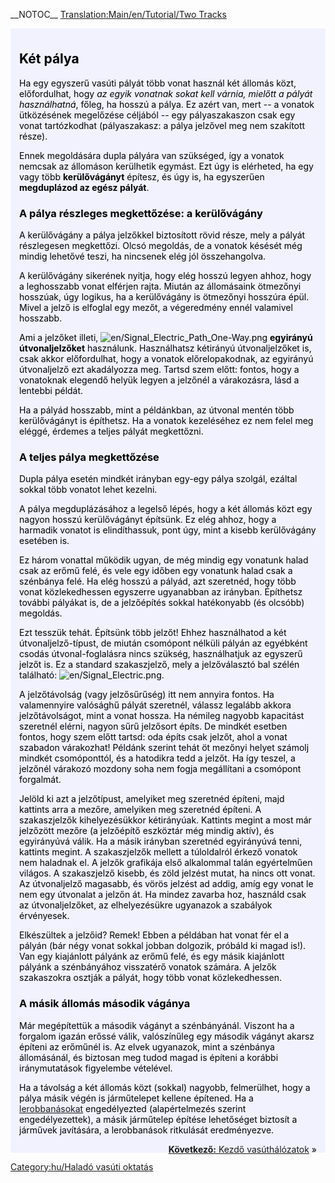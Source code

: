 __NOTOC__
[[Translation:Main/en/Tutorial/Two Tracks]]
{{en/Tabs|3|2
|Oktatás/Állomás két vágánnyal/Hu|1. Állomás két vágánnyal<!--
-->|Oktatás/Kétvágányú vasúti pálya/Hu|2. Kétvágányú vasúti pálya<!--
-->|Oktatás/Kezdő vasúthálózatok/Hu|3. Kezdő vasúthálózatok}}
<div style="padding:.5em 1em 1em 1em; border-top:none; background-color:#f1f2fe; color:#000;">
{{hu/Oktatás}}
== Két pálya ==

Ha egy egyszerű vasúti pályát több vonat használ két állomás közt, előfordulhat, hogy ''az egyik vonatnak sokat kell várnia, mielőtt a pályát használhatná'', főleg, ha hosszú a pálya. Ez azért van, mert -- a vonatok ütközésének megelőzése céljából  -- egy pályaszakaszon csak egy vonat tartózkodhat (pályaszakasz: a pálya jelzővel meg nem szakított része).

Ennek megoldására dupla pályára van szükséged, így a vonatok nemcsak az állomáson kerülhetik egymást. Ezt úgy is elérheted, ha egy vagy több '''kerülővágányt''' építesz, és úgy is, ha egyszerűen '''megduplázod az egész pályát'''.

=== A pálya részleges megkettőzése: a kerülővágány ===
A kerülővágány a pálya jelzőkkel biztosított rövid része, mely a pályát részlegesen megkettőzi. Olcsó megoldás, de a vonatok késését még mindig lehetővé teszi, ha nincsenek elég jól összehangolva.

A kerülővágány sikerének nyitja, hogy elég hosszú legyen ahhoz, hogy a leghosszabb vonat elférjen rajta. Miután az állomásaink ötmezőnyi hosszúak, úgy logikus, ha a kerülővágány is ötmezőnyi hosszúra épül. Mivel a jelző is elfoglal egy mezőt, a végeredmény ennél valamivel hosszabb.


Ami a jelzőket illeti, [[File:en/Signal Electric Path One-Way.png]] '''egyirányú útvonaljelzőket''' használunk. Használhatsz kétirányú útvonaljelzőket is, csak akkor előfordulhat, hogy a vonatok előrelopakodnak, az egyirányú útvonaljelző ezt akadályozza meg. Tartsd szem előtt: fontos, hogy a vonatoknak elegendő helyük legyen a jelzőnél a várakozásra, lásd a lentebbi példát.

{{en/Phototable|[[File:en/Tutorial passing siding.png|400px]]|Egy kerülővágány (Kattints a nagyításhoz)|none}}

Ha a pályád hosszabb, mint a példánkban, az útvonal mentén több kerülővágányt is építhetsz. Ha a vonatok kezeléséhez ez nem felel meg eléggé, érdemes a teljes pályát megkettőzni.

=== A teljes pálya megkettőzése ===

Dupla pálya esetén mindkét irányban egy-egy pálya szolgál, ezáltal sokkal több vonatot lehet kezelni.

A pálya megduplázásához a legelső lépés, hogy a két állomás közt egy nagyon hosszú kerülővágányt építsünk. Ez elég ahhoz, hogy a harmadik vonatot is elindíthassuk, pont úgy, mint a kisebb kerülővágány esetében is.

{{en/Phototable|[[File:en/Tutorial three trains.png|400px]]|Teljesen megkettőzött pálya és a harmadik vonat (Kattints a nagyításhoz)|none}}

Ez három vonattal működik ugyan, de még mindig egy vonatunk halad csak az erőmű felé, és vele egy időben egy vonatunk halad csak a szénbánya felé. Ha elég hosszú a pályád, azt szeretnéd, hogy több vonat közlekedhessen egyszerre ugyanabban az irányban. Építhetsz további pályákat is, de a jelzőépítés sokkal hatékonyabb (és olcsóbb) megoldás.

Ezt tesszük tehát. Építsünk több jelzőt! Ehhez használhatod a két útvonaljelző-típust, de miután csomópont nélküli pályán az egyébként csodás útvonal-foglalásra nincs szükség, használhatjuk az egyszerű jelzőt is. Ez a standard szakaszjelző, mely a jelzőválasztó bal szélén található: [[File:en/Signal Electric.png]].

A jelzőtávolság (vagy jelzősűrűség) itt nem annyira fontos. Ha valamennyire valósághű pályát szeretnél, válassz legalább akkora jelzőtávolságot, mint a vonat hossza. Ha némileg nagyobb kapacitást szeretnél elérni, nagyon sűrű jelzősort építs. De mindkét esetben fontos, hogy szem előtt tartsd: oda építs csak jelzőt, ahol a vonat szabadon várakozhat! Példánk szerint tehát öt mezőnyi helyet számolj mindkét csomóponttól, és a hatodikra tedd a jelzőt. Ha így teszel, a jelzőnél várakozó mozdony soha nem fogja megállítani a csomópont forgalmát.

Jelöld ki azt a jelzőtípust, amelyiket meg szeretnéd építeni, majd kattints arra a mezőre, amelyiken meg szeretnéd építeni. A szakaszjelzők kihelyezésükkor kétirányúak. Kattints megint a most már jelzőzött mezőre (a jelzőépítő eszköztár még mindig aktív), és egyirányúvá válik. Ha a másik irányban szeretnéd egyirányúvá tenni, kattints megint. A szakaszjelzők mellett a túloldalról érkező vonatok nem haladnak el. A jelzők grafikája első alkalommal talán egyértelműen világos. A szakaszjelző kisebb, és zöld jelzést mutat, ha nincs ott vonat. Az útvonaljelző magasabb, és vörös jelzést ad addig, amíg egy vonat le nem egy útvonalat a jelzőn át. Ha mindez zavarba hoz, használd csak az útvonaljelzőket, az elhelyezésükre ugyanazok a szabályok érvényesek.

{{en/Phototable|[[File:en/Tutorial intermediate signals.png|400px]]|Dupla pálya közbülső jelzőkkel. Az útvonaljelzők ezeken a helyeken szintén működnek(kattints a kép nagyításához)|none}}

Elkészültek a jelzőid? Remek! Ebben a példában hat vonat fér el a pályán (bár négy vonat sokkal jobban dolgozik, próbáld ki magad is!). Van egy kiajánlott pályánk az erőmű felé, és egy másik kiajánlott pályánk a szénbányához visszatérő vonatok számára. A jelzők szakaszokra osztják a pályát, hogy több vonat közlekedhessen.

=== A másik állomás második vágánya ===
Már megépítettük a második vágányt a szénbányánál. Viszont ha a forgalom igazán erőssé válik, valószínűleg egy második vágányt akarsz építeni az erőműnél is. Az elvek ugyanazok, mint a szénbánya állomásánál, és biztosan meg tudod magad is építeni a korábbi iránymutatások figyelembe vételével.

{{en/Phototable|[[File:en/Tutorial two platforms both ends.png|400px]]|Második vágány az erőműnél (Kattints a kép nagyításához)|none}}

Ha a távolság a két állomás közt (sokkal) nagyobb, felmerülhet, hogy a pálya másik végén is járműtelepet kellene építened. Ha a [[Main/hu/Lerobbanások|lerobbanásokat]] engedélyezted (alapértelmezés szerint engedélyezettek), a másik járműtelep építése lehetőséget biztosít a járművek javítására, a lerobbanások ritkulását eredményezve.



<span style="float: right">[[Main/hu/Oktatás/Kezdő vasúthálózatok|'''Következő:''' Kezdő vasúthálózatok]] &raquo;</span>
</div>
[[Category:hu/Haladó vasúti oktatás]]